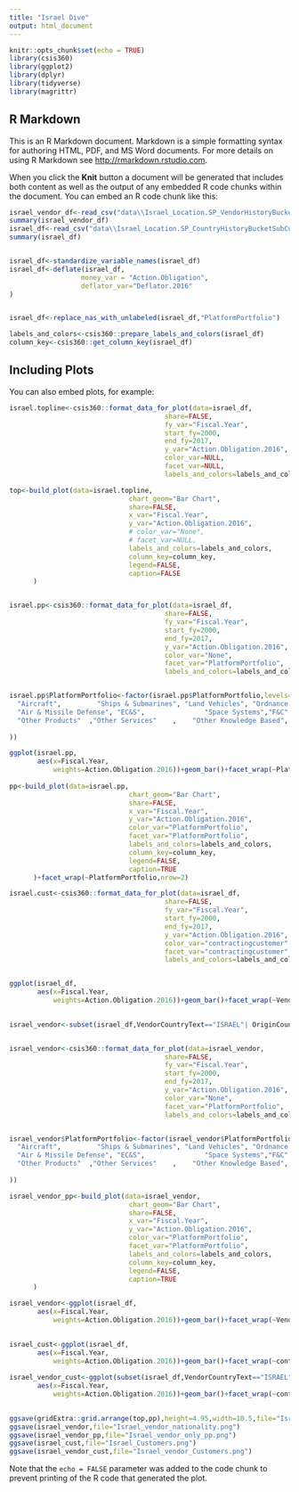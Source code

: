 ```yaml
---
title: "Israel Dive"
output: html_document
---
```


```r
knitr::opts_chunk$set(echo = TRUE)
library(csis360)
library(ggplot2)
library(dplyr)
library(tidyverse)
library(magrittr)
```

## R Markdown

This is an R Markdown document. Markdown is a simple formatting syntax for authoring HTML, PDF, and MS Word documents. For more details on using R Markdown see <http://rmarkdown.rstudio.com>.

When you click the **Knit** button a document will be generated that includes both content as well as the output of any embedded R code chunks within the document. You can embed an R code chunk like this:

```r
israel_vendor_df<-read_csv("data\\Israel_Location.SP_VendorHistoryBucketSubCustomer.csv",na=c("NA","NULL"))
summary(israel_vendor_df)
israel_df<-read_csv("data\\Israel_Location.SP_CountryHistoryBucketSubCustomer.csv",na=c("NA","NULL"))
summary(israel_df)


israel_df<-standardize_variable_names(israel_df)
israel_df<-deflate(israel_df,
                  money_var = "Action.Obligation",
                  deflator_var="Deflator.2016"
)


israel_df<-replace_nas_with_unlabeled(israel_df,"PlatformPortfolio")

labels_and_colors<-csis360::prepare_labels_and_colors(israel_df)
column_key<-csis360::get_column_key(israel_df)
```

## Including Plots

You can also embed plots, for example:

```r






israel.topline<-csis360::format_data_for_plot(data=israel_df,
                                       share=FALSE,
                                       fy_var="Fiscal.Year",
                                       start_fy=2000,
                                       end_fy=2017,
                                       y_var="Action.Obligation.2016",
                                       color_var=NULL,
                                       facet_var=NULL,
                                       labels_and_colors=labels_and_colors)

top<-build_plot(data=israel.topline,
                              chart_geom="Bar Chart",
                              share=FALSE,
                              x_var="Fiscal.Year",
                              y_var="Action.Obligation.2016",
                              # color_var="None",
                              # facet_var=NULL,
                              labels_and_colors=labels_and_colors,
                              column_key=column_key,
                              legend=FALSE,
                              caption=FALSE
      )


israel.pp<-csis360::format_data_for_plot(data=israel_df,
                                       share=FALSE,
                                       fy_var="Fiscal.Year",
                                       start_fy=2000,
                                       end_fy=2017,
                                       y_var="Action.Obligation.2016",
                                       color_var="None",
                                       facet_var="PlatformPortfolio",
                                       labels_and_colors=labels_and_colors)


israel.pp$PlatformPortfolio<-factor(israel.pp$PlatformPortfolio,levels=c(
  "Aircraft",         "Ships & Submarines", "Land Vehicles", "Ordnance and Missiles",
  "Air & Missile Defense", "EC&S",               "Space Systems","F&C"               ,    
  "Other Products"  ,"Other Services"    ,    "Other Knowledge Based", "Unlabeled"       
 
))

ggplot(israel.pp,
       aes(x=Fiscal.Year,
           weights=Action.Obligation.2016))+geom_bar()+facet_wrap(~PlatformPortfolio)
  
pp<-build_plot(data=israel.pp,
                              chart_geom="Bar Chart",
                              share=FALSE,
                              x_var="Fiscal.Year",
                              y_var="Action.Obligation.2016",
                              color_var="PlatformPortfolio",
                              facet_var="PlatformPortfolio",
                              labels_and_colors=labels_and_colors,
                              column_key=column_key,
                              legend=FALSE,
                              caption=TRUE
      )+facet_wrap(~PlatformPortfolio,nrow=2)

israel.cust<-csis360::format_data_for_plot(data=israel_df,
                                       share=FALSE,
                                       fy_var="Fiscal.Year",
                                       start_fy=2000,
                                       end_fy=2017,
                                       y_var="Action.Obligation.2016",
                                       color_var="contractingcustomer",
                                       facet_var="contractingcustomer",
                                       labels_and_colors=labels_and_colors)


ggplot(israel_df,
       aes(x=Fiscal.Year,
           weights=Action.Obligation.2016))+geom_bar()+facet_wrap(~VendorCountryText)
  

israel_vendor<-subset(israel_df,VendorCountryText=="ISRAEL"| OriginCountryText=="ISRAEL")


israel_vendor<-csis360::format_data_for_plot(data=israel_vendor,
                                       share=FALSE,
                                       fy_var="Fiscal.Year",
                                       start_fy=2000,
                                       end_fy=2017,
                                       y_var="Action.Obligation.2016",
                                       color_var="None",
                                       facet_var="PlatformPortfolio",
                                       labels_and_colors=labels_and_colors)


israel_vendor$PlatformPortfolio<-factor(israel_vendor$PlatformPortfolio,levels=c(
  "Aircraft",         "Ships & Submarines", "Land Vehicles", "Ordnance and Missiles",
  "Air & Missile Defense", "EC&S",               "Space Systems","F&C"               ,    
  "Other Products"  ,"Other Services"    ,    "Other Knowledge Based", "Unlabeled"       
 
))

israel_vendor_pp<-build_plot(data=israel_vendor,
                              chart_geom="Bar Chart",
                              share=FALSE,
                              x_var="Fiscal.Year",
                              y_var="Action.Obligation.2016",
                              color_var="PlatformPortfolio",
                              facet_var="PlatformPortfolio",
                              labels_and_colors=labels_and_colors,
                              column_key=column_key,
                              legend=FALSE,
                              caption=TRUE
      )

israel_vendor<-ggplot(israel_df,
       aes(x=Fiscal.Year,
           weights=Action.Obligation.2016))+geom_bar()+facet_wrap(~VendorCountryText)
  

israel_cust<-ggplot(israel_df,
       aes(x=Fiscal.Year,
           weights=Action.Obligation.2016))+geom_bar()+facet_wrap(~contractingcustomer)
  
israel_vendor_cust<-ggplot(subset(israel_df,VendorCountryText=="ISRAEL" | OriginCountryText=="ISRAEL"),
       aes(x=Fiscal.Year,
           weights=Action.Obligation.2016))+geom_bar()+facet_wrap(~contractingcustomer)
  

ggsave(gridExtra::grid.arrange(top,pp),height=4.95,width=10.5,file="Israel.png")
ggsave(israel_vendor,file="Israel_vendor_nationality.png")
ggsave(israel_vendor_pp,file="Israel_vendor_only_pp.png")
ggsave(israel_cust,file="Israel_Customers.png")
ggsave(israel_vendor_cust,file="Israel_vendor_Customers.png")
```

Note that the `echo = FALSE` parameter was added to the code chunk to prevent printing of the R code that generated the plot.
